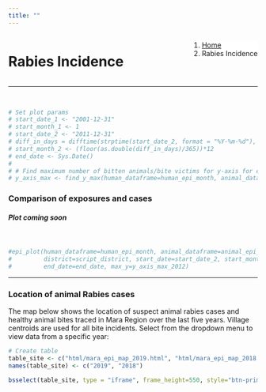 ```yaml
---
title: ""
---
```


<!--Add a loading bar!-->
<script src="pace.js"></script>
<link href="pace_loadbar_loading.css" rel="stylesheet" />

<!--Create a block for title and breadcrumbs to appear on same line-->
<div style="width: 100%; display: inline-block;">
<div style="float: left;">
<h1>Rabies Incidence</h1>
</div>
<div style="float: right;">
<ol class="breadcrumb" style="background-color:white;">
  <li class="breadcrumb-item"><a href="index.html">Home</a></li>
  <li class="breadcrumb-item active">Rabies Incidence</li>
</ol>
</div>
</div>
<hr class="hr-orange">

<br>
  
<!--Begin page content!-->

```r
# Set plot params
# start_date_1 <- "2001-12-31"
# start_month_1 <- 1
# start_date_2 <- "2011-12-31"
# diff_in_days = difftime(strptime(start_date_2, format = "%Y-%m-%d"), strptime(start_date_1, format = "%Y-%m-%d"), units = "days")
# start_month_2 <- (floor(as.double(diff_in_days)/365))*12 
# end_date <- Sys.Date()
# 
# # Find maximum number of bitten animals/bite victims for y-axis for each district
# y_axis_max <- find_y_max(human_dataframe=human_epi_month, animal_dataframe=animal_epi_month, start_month=start_month_1, type="epi")
```
  
### Comparison of exposures and cases  
  
<h5 class="text-primary"><em>Plot coming soon</em></h5>
<br>
  
``` r
#epi_plot(human_dataframe=human_epi_month, animal_dataframe=animal_epi_month, 
#         district=script_district, start_date=start_date_2, start_month=start_month_2,
#         end_date=end_date, max_y=y_axis_max_2012)
```

<hr class="hr-grey">
  
### Location of animal Rabies cases  
  
The map below shows the location of suspect animal rabies cases and healthy animal bites traced in Mara Region over the last five years. Village centroids are used for all bite incidents. Select from the dropdown menu to view data from a specific year:  

```r
# Create table
table_site <- c("html/mara_epi_map_2019.html", "html/mara_epi_map_2018.html")
names(table_site) <- c("2019", "2018")

bsselect(table_site, type = "iframe", frame_height=550, style="btn-primary", show_tick=TRUE, height=0)
```

